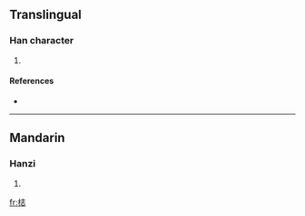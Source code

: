 ==Translingual==

===Han character===
{{Han char|rn=75|rad=木|as=07|sn=11|four=|canj=木土心 (DGP)}}

# {{defn|Han|sort=木07}}

====References====
* {{Han ref|kx=0531.131|hdz=21210.030|uh=68BD|ud=26813}}

----

==Mandarin==

===Hanzi===
{{cmn-hanzi|pin=[[tuō]] ([[tuo1]]), [[zhì]] ([[zhi4]])|wg=t'o<sup>1</sup>, chih<sup>4</sup>}}

# {{defn|Mandarin|sort=木07}}

[[fr:梽]]